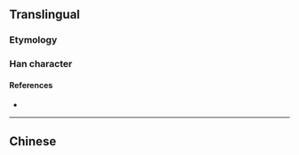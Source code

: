 {{character info/new}}
{{also|囀}}
==Translingual==
{{Han simplified forms|囀|𫝚|啭|ex=y}}

===Etymology===
{{Han simp|囀|f=轉|t=转}}

===Han character===
{{Han char|rn=30|rad=口|as=08|sn=11|four=|canj=RKQI|ids=⿰口转}}

====References====
* {{Han ref|kx=0196.261|hdz=10639.040|uh=556D|ud=21869}}

----

==Chinese==
{{zh-see|囀}}